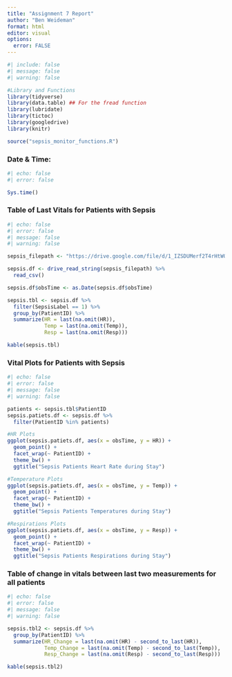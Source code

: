 ```yaml
---
title: "Assignment 7 Report"
author: "Ben Weideman"
format: html
editor: visual
options:
  error: FALSE
---
```


```r
#| include: false
#| message: false
#| warning: false

#Library and Functions
library(tidyverse)
library(data.table) ## For the fread function
library(lubridate)
library(tictoc)
library(googledrive)
library(knitr)

source("sepsis_monitor_functions.R")
```

### Date & Time:

```r
#| echo: false
#| error: false

Sys.time()
```

### Table of Last Vitals for Patients with Sepsis

```r
#| echo: false
#| error: false
#| message: false
#| warning: false

sepsis_filepath <- "https://drive.google.com/file/d/1_IZSDUMerf2T4rHtWOHqBZP5mB-WrxH3/view?usp=sharing"

sepsis.df <- drive_read_string(sepsis_filepath) %>%
  read_csv()

sepsis.df$obsTime <- as.Date(sepsis.df$obsTime)

sepsis.tbl <- sepsis.df %>%
  filter(SepsisLabel == 1) %>%
  group_by(PatientID) %>%
  summarize(HR = last(na.omit(HR)),
            Temp = last(na.omit(Temp)),
            Resp = last(na.omit(Resp)))

kable(sepsis.tbl)
```

### Vital Plots for Patients with Sepsis

```r
#| echo: false
#| error: false
#| message: false
#| warning: false

patients <- sepsis.tbl$PatientID
sepsis.patiets.df <- sepsis.df %>%
  filter(PatientID %in% patients)

#HR Plots
ggplot(sepsis.patiets.df, aes(x = obsTime, y = HR)) +
  geom_point() +
  facet_wrap(~ PatientID) +
  theme_bw() +
  ggtitle("Sepsis Patients Heart Rate during Stay")

#Temperature Plots
ggplot(sepsis.patiets.df, aes(x = obsTime, y = Temp)) +
  geom_point() +
  facet_wrap(~ PatientID) +
  theme_bw() +
  ggtitle("Sepsis Patients Temperatures during Stay")

#Respirations Plots
ggplot(sepsis.patiets.df, aes(x = obsTime, y = Resp)) +
  geom_point() +
  facet_wrap(~ PatientID) +
  theme_bw() +
  ggtitle("Sepsis Patients Respirations during Stay")
```

### Table of change in vitals between last two measurements for all patients

```r
#| echo: false
#| error: false
#| message: false
#| warning: false

sepsis.tbl2 <- sepsis.df %>%
  group_by(PatientID) %>%
  summarize(HR_Change = last(na.omit(HR) - second_to_last(HR)),
            Temp_Change = last(na.omit(Temp) - second_to_last(Temp)),
            Resp_Change = last(na.omit(Resp) - second_to_last(Resp)))

kable(sepsis.tbl2)
```
